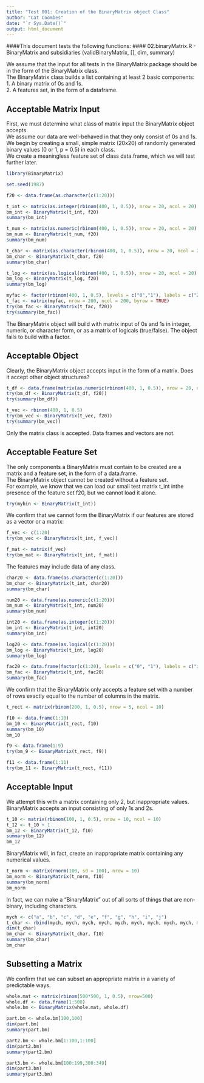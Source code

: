 ---
title: "Test 001: Creation of the BinaryMatrix object Class"
author: "Cat Coombes"
date: "`r Sys.Date()`"
output: html_document
---

####This document tests the following functions:
#### 02.binaryMatrix.R - BinaryMatrix and subsidiaries (validBinaryMatrix, [], dim, summary)

We assume that the input for all tests in the BinaryMatrix package should be in the form of the BinaryMatrix class.  
The BinaryMatrix class builds a list containing at least 2 basic components:  
1. A binary matrix of 0s and 1s.  
2. A features set, in the form of a dataframe.  

## Acceptable Matrix Input
First, we must determine what class of matrix input the BinaryMatrix object accepts.  
We assume our data are well-behaved in that they only consist of 0s and 1s.  
We begin by creating a small, simple matrix (20x20) of randomly generated binary values (0 or 1, p = 0.5) in each class.  
We create a meaningless feature set of class data.frame, which we will test further later.  

```{r prep}
library(BinaryMatrix)

set.seed(1987)
```
```{r}
f20 <- data.frame(as.character(c(1:20)))

t_int <- matrix(as.integer(rbinom(400, 1, 0.5)), nrow = 20, ncol = 20)
bm_int <- BinaryMatrix(t_int, f20)
summary(bm_int)

t_num <- matrix(as.numeric(rbinom(400, 1, 0.5)), nrow = 20, ncol = 20)
bm_num <- BinaryMatrix(t_num, f20)
summary(bm_num)

t_char <- matrix(as.character(rbinom(400, 1, 0.5)), nrow = 20, ncol = 20)
bm_char <- BinaryMatrix(t_char, f20)
summary(bm_char)

t_log <- matrix(as.logical(rbinom(400, 1, 0.5)), nrow = 20, ncol = 20)
bm_log <- BinaryMatrix(t_log, f20)
summary(bm_log)

myfac <- factor(rbinom(400, 1, 0.5), levels = c("0","1"), labels = c("Zero", "One"))
t_fac <- matrix(myfac, nrow = 200, ncol = 200, byrow = TRUE)
try(bm_fac <- BinaryMatrix(t_fac, f20))
try(summary(bm_fac))
```

The BinaryMatrix object will build with matrix input of 0s and 1s in integer, numeric, or character form, or as a matrix of logicals (true/false). The object fails to build with a factor.

## Acceptable Object
Clearly, the BinaryMatrix object accepts input in the form of a matrix. Does it accept other object structures?

```{r}
t_df <- data.frame(matrix(as.numeric(rbinom(400, 1, 0.5)), nrow = 20, ncol = 20))
try(bm_df <- BinaryMatrix(t_df, f20))
try(summary(bm_df))

t_vec <- rbinom(400, 1, 0.5)
try(bm_vec <- BinaryMatrix(t_vec, f20))
try(summary(bm_vec))
```
Only the matrix class is accepted. Data frames and vectors are not.

## Acceptable Feature Set
The only components a BinaryMatrix must contain to be created are a matrix and a feature set, in the form of a data.frame.  
The BinaryMatrix object cannot be created without a feature set.  
For example, we know that we can load our small test matrix t_int inthe presence of the feature set f20, but we cannot load it alone.
```{r}
try(mybin <- BinaryMatrix(t_int))
```

We confirm that we cannot form the BinaryMatrix if our features are stored as a vector or a matrix:
```{r}
f_vec <- c(1:20)
try(bm_vec <- BinaryMatrix(t_int, f_vec))

f_mat <- matrix(f_vec)
try(bm_mat <- BinaryMatrix(t_int, f_mat))
```

The features may include data of any class.
```{r}
char20 <- data.frame(as.character(c(1:20)))
bm_char <- BinaryMatrix(t_int, char20)
summary(bm_char)

num20 <- data.frame(as.numeric(c(1:20)))
bm_num <- BinaryMatrix(t_int, num20)
summary(bm_num)

int20 <- data.frame(as.integer(c(1:20)))
bm_int <- BinaryMatrix(t_int, int20)
summary(bm_int)

log20 <- data.frame(as.logical(c(1:20)))
bm_log <- BinaryMatrix(t_int, log20)
summary(bm_log)

fac20 <- data.frame(factor(c(1:20), levels = c("0", "1"), labels = c("zero", "one")))
bm_fac <- BinaryMatrix(t_int, fac20)
summary(bm_fac)
```

We confirm that the BinaryMatrix only accepts a feature set with a number of rows exactly equal to the number of columns in the matrix.
```{r}
t_rect <- matrix(rbinom(200, 1, 0.5), nrow = 5, ncol = 10)

f10 <- data.frame(1:10)
bm_10 <- BinaryMatrix(t_rect, f10)
summary(bm_10)
bm_10

f9 <- data.frame(1:9)
try(bm_9 <- BinaryMatrix(t_rect, f9))

f11 <- data.frame(1:11)
try(bm_11 <- BinaryMatrix(t_rect, f11))
```

## Acceptable Input

We attempt this with a matrix containing only 2, but inappropriate values. BinaryMatrix accepts an input consisting of only 1s and 2s.
```{r}
t_10 <- matrix(rbinom(100, 1, 0.5), nrow = 10, ncol = 10)
t_12 <- t_10 + 1
bm_12 <- BinaryMatrix(t_12, f10)
summary(bm_12)
bm_12
```

BinaryMatrix will, in fact, create an inappropriate matrix containing any numerical values.
```{r}
t_norm <- matrix(rnorm(100, sd = 100), nrow = 10)
bm_norm <- BinaryMatrix(t_norm, f10)
summary(bm_norm)
bm_norm
```

In fact, we can make a "BinaryMatrix" out of all sorts of things that are non-binary, including characters.
```{r}
mych <- c("a", "b", "c", "d", "e", "f", "g", "h", "i", "j")
t_char <- rbind(mych, mych, mych, mych, mych, mych, mych, mych, mych, mych)
dim(t_char)
bm_char <- BinaryMatrix(t_char, f10)
summary(bm_char)
bm_char
```

## Subsetting a Matrix
We confirm that we can subset an appropriate matrix in a variety of predictable ways.
```{r}
whole.mat <- matrix(rbinom(500*500, 1, 0.5), nrow=500)
whole.df <- data.frame(1:500)
whole.bm <- BinaryMatrix(whole.mat, whole.df)

part.bm <- whole.bm[100,100]
dim(part.bm)
summary(part.bm)

part2.bm <- whole.bm[1:100,1:100]
dim(part2.bm)
summary(part2.bm)

part3.bm <- whole.bm[100:199,300:349]
dim(part3.bm)
summary(part3.bm)
```